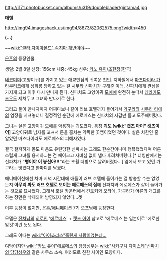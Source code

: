 http://i171.photobucket.com/albums/u319/doubleblader/gintama4.jpg

'''데헷'''

http://img94.imageshack.us/img94/8673/82062575.png?width=450

'''(…)'''

'''{{{+1 エロメス}}}'''
'''{{{+1 Eromes}}}'''

~~[[wiki:"쿨라 다이아몬드" 속지마 개년이야]]~~

[[은혼]]의 등장인물.

생일: 2월 8일
신장: 156cm
체중: 45kg
성우: [[카노 유이]]/[[조현정]](한국)

[[네코미미]](고양이귀)를 가지고 있는 애교만점의 귀여운 [[천인]]. 지하철에서 [[마츠다이라 가타쿠리코]]에게 성희롱 당하고 있는 걸 [[시무라 신파치]]가 구해준 이래, 신파치에게 관심을 가지게 되고 이후 다시 만나게 된다. 신파치도 고양이귀 [[모에]]에 완전히 눈떠서 [[데라카도 츠우]]도 제쳐두고 그녀와 만나기로 한다.

그리고 둘이 만나자마자 어쩌다보니 같이 러브 호텔까지 들어가서 [[가구라]]와 [[시무라 타에]]의 염장을 지져놓더니 결정적인 순간에 에로메스는 신파치의 지갑만 들고 도주해버렸다.

그녀는 실은 고양이귀 [[모에]]를 악용하는 괴도였다. 통칭 '''괴도 [wiki:"캣츠 아이" 캣츠이어]''' 고양이귀로 남자를 꼬셔서 돈을 훔치는 악독한 꽃뱀이었던 것이다. 실은 치한인 줄 알았던 마츠다이라도 에로메스의 피해자였다.

결국 철저하게 몸도 마음도 유린당한 신파치는 그래도 한순간이나마 행복했었다며 어른스럽게 그녀를 용서하...는 건 페이크고 자비심 없이 냅다 후려쳐버렸다.[* 더빙판에서는 신파치가 '''"뻥이야 이 븅신아!!!"'''라는 초월 더빙으로 날려버렸다...] 옆에서 보고 있던 가구라는 멋있다고 한마디를 남겼다.

애니메이션에선 차마 저녁 시간대에 애들이 러브 호텔에 들어가는 걸 방송할 수는 없었는지 '''아무리 봐도 러브 호텔로 보이는 에로메스의 집'''에 신파치와 에로메스가 같이 들어가는 것으로 묘사했다. 그래서 호텔 카운터에서 긴토키와 오타에, 가구라가 어른의 개그를 하는 장면은 삭제되어 방영되지 않았다...쳇

이후 등장이 없지만, [[은혼/애니메이션]] 7기 오프닝에 등장한다.

모델은 [[전차남]]의 [[히로인]] '[[에르메스]]' + [[캣츠 아이]] 참고로 '에로메스'는 일본어로 '에로한 암컷'이란 뜻도 된다.

그래도 이때는 [[wiki:"아이쵸리스"홀린게 사람이었는데...]]

여담이지만 [[wiki:"카노 유이"에로메스의 담당성우]]는 [[wiki:"사카구치 다이스케"신파치의 담당성우]]와 같은 사무소 소속. 여러모로 친한 사이인 모양이다.

